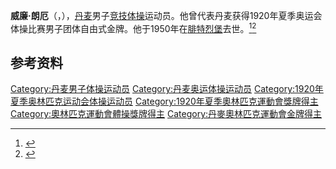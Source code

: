 {{NoteTA|G1=Sports}}
'''威廉·朗厄'''（{{lang-da|Vilhelm Lange}}，{{bd|1893年|12月20日|1950年|11月17日}}），[[丹麦|丹麦]]男子[[竞技体操|竞技体操]]运动员。他曾代表丹麦获得1920年夏季奥运会体操比赛男子团体自由式金牌。他于1950年在[[腓特烈堡|腓特烈堡]]去世。<ref>{{Cite web|title=Vilhelm LANGE|url=https://www.olympic.org/vilhelm-lange|accessdate=2021-03-30|work=International Olympic Committee|archive-date=2017-11-15|archive-url=https://web.archive.org/web/20171115220034/https://www.olympic.org/Vilhelm-Lange|dead-url=no}}</ref><ref>{{cite web|url=https://www.olympedia.org/athletes/29665|title=Vilhelm Lange|work=Olympedia|accessdate=2021-03-31|archive-date=2021-06-28|archive-url=https://web.archive.org/web/20210628184006/https://www.olympedia.org/athletes/29665|dead-url=no}}</ref>

== 参考资料 ==
{{reflist}}

{{Authority control}}
{{DEFAULTSORT:Lange, Vilhelm}}
[[Category:丹麦男子体操运动员|Category:丹麦男子体操运动员]]
[[Category:丹麦奥运体操运动员|Category:丹麦奥运体操运动员]]
[[Category:1920年夏季奥林匹克运动会体操运动员|Category:1920年夏季奥林匹克运动会体操运动员]]
[[Category:1920年夏季奧林匹克運動會獎牌得主|Category:1920年夏季奧林匹克運動會獎牌得主]]
[[Category:奧林匹克運動會體操獎牌得主|Category:奧林匹克運動會體操獎牌得主]]
[[Category:丹麥奧林匹克運動會金牌得主|Category:丹麥奧林匹克運動會金牌得主]]
